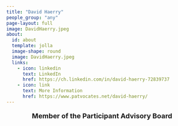 ```yaml
---
title: "David Haerry"
people_group: "any"
page-layout: full
image: DavidHaerry.jpeg
about: 
  id: about
  template: jolla
  image-shape: round
  image: DavidHaerry.jpeg
  links:
    - icon: linkedin
      text: LinkedIn
      href: https://ch.linkedin.com/in/david-haerry-72839737
    - icon: link
      text: More Information
      href: https://www.patvocates.net/david-haerry/
---
```


<div style="text-align: center;">
  <p style="font-size: 18px; font-weight: bold;">Member of the Participant
Advisory Board</p>
</div>

